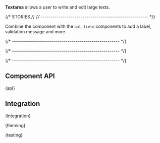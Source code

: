 

<Meta of={TextareaStories} />

<StoryHeading of={TextareaStories.Basic} hidden></StoryHeading>

<Banner of={TextareaStories} />

<Lead>**Textarea** allows a user to write and edit large texts.</Lead>

<Canvas of={TextareaStories.Basic} sourceState="shown" />

<PlaygroundBar of={TextareaStories.Basic}></PlaygroundBar>

{/* STORIES */}
{/* ------------------------------------------------------ */}

<StoryHeading of={TextareaStories.FieldControl}></StoryHeading>

Combine the component with the `bal-field` components to add a label, validation message and more.

<Canvas of={TextareaStories.FieldControl} />

{/* ------------------------------------------------------ */}

<StoryHeading of={TextareaStories.InvalidTextarea}></StoryHeading>

<Canvas of={TextareaStories.InvalidTextarea} />

{/* ------------------------------------------------------ */}

<StoryHeading of={TextareaStories.NativeTextarea}></StoryHeading>

<Canvas of={TextareaStories.NativeTextarea} />

{/* ------------------------------------------------------ */}

## Component API


<Markdown>{api}</Markdown>

## Integration


<Markdown>{integration}</Markdown>


<Markdown>{theming}</Markdown>


<Markdown>{testing}</Markdown>

<Footer>
  <LinkCards>
    <LinkCard
      pageTitle="Development/Form"
      description="The indispensable form controls, designed for maximum clarity. Form elements are used in combination with the CSS grid system"
    />
  </LinkCards>
</Footer>